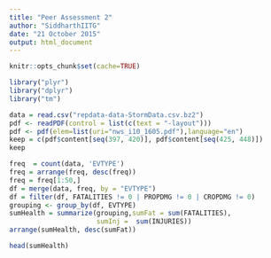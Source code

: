 ```yaml
---
title: "Peer Assessment 2"
author: "SiddharthIITG"
date: "21 October 2015"
output: html_document
---
```

```r
knitr::opts_chunk$set(cache=TRUE)
```


```r
library("plyr")
library("dplyr")
library("tm")

data = read.csv("repdata-data-StormData.csv.bz2")
pdf <- readPDF(control = list(c(text = "-layout")))
pdf <- pdf(elem=list(uri="nws_i10_1605.pdf"),language="en")
keep = c(pdf$content[seq(397, 420)], pdf$content[seq(425, 448)])
keep
```

```r
freq  = count(data, 'EVTYPE')
freq = arrange(freq, desc(freq))
freq = freq[1:50,]
df = merge(data, freq, by = "EVTYPE")
df = filter(df, FATALITIES != 0 | PROPDMG != 0 | CROPDMG != 0)
grouping <- group_by(df, EVTYPE)
sumHealth = summarize(grouping,sumFat = sum(FATALITIES),
                      sumInj =  sum(INJURIES))
arrange(sumHealth, desc(sumFat))
```

```r
head(sumHealth)
```